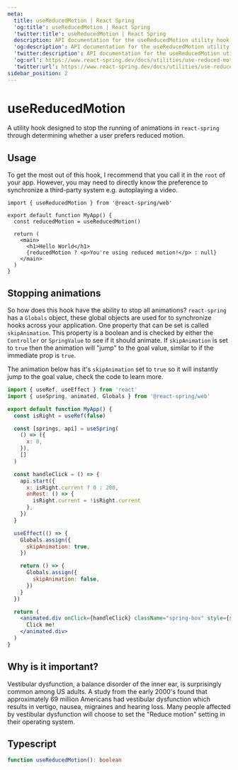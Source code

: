 ```yaml
---
meta:
  title: useReducedMotion | React Spring
  'og:title': useReducedMotion | React Spring
  'twitter:title': useReducedMotion | React Spring
  description: API documentation for the useReducedMotion utility hook in React Spring.
  'og:description': API documentation for the useReducedMotion utility hook in React Spring.
  'twitter:description': API documentation for the useReducedMotion utility hook in React Spring.
  'og:url': https://www.react-spring.dev/docs/utilities/use-reduced-motion
  'twitter:url': https://www.react-spring.dev/docs/utilities/use-reduced-motion
sidebar_position: 2
---
```




# useReducedMotion

A utility hook designed to stop the running of animations in `react-spring` through
determining whether a user prefers reduced motion.

## Usage

To get the most out of this hook, I recommend that you call it in the `root` of your app.
However, you may need to directly know the preference to synchronize a third-party system e.g.
autoplaying a video.

```tsx
import { useReducedMotion } from '@react-spring/web'

export default function MyApp() {
  const reducedMotion = useReducedMotion()

  return (
    <main>
      <h1>Hello World</h1>
      {reducedMotion ? <p>You're using reduced motion!</p> : null}
    </main>
  )
}
```

## Stopping animations

So how does this hook have the ability to stop all animations? `react-spring` has a `Globals` object,
these global objects are used for to synchronize hooks across your application. One property that can
be set is called `skipAnimation`. This property is a boolean and is checked by either the `Controller`
or `SpringValue` to see if it should animate. If `skipAnimation` is set to `true` then the animation
will "jump" to the goal value, similar to if the immediate prop is `true`.

The animation below has it's `skipAnimation` set to `true` so it will instantly jump to the goal value,
check the code to learn more.

```jsx live=true
import { useRef, useEffect } from 'react'
import { useSpring, animated, Globals } from '@react-spring/web'

export default function MyApp() {
  const isRight = useRef(false)

  const [springs, api] = useSpring(
    () => ({
      x: 0,
    }),
    []
  )

  const handleClick = () => {
    api.start({
      x: isRight.current ? 0 : 200,
      onRest: () => {
        isRight.current = !isRight.current
      },
    })
  }

  useEffect(() => {
    Globals.assign({
      skipAnimation: true,
    })

    return () => {
      Globals.assign({
        skipAnimation: false,
      })
    }
  })

  return (
    <animated.div onClick={handleClick} className="spring-box" style={springs}>
      Click me!
    </animated.div>
  )
}
```

## Why is it important?

Vestibular dysfunction, a balance disorder of the inner ear, is surprisingly common
among US adults. A study from the early 2000's found that approximately 69 million
Americans had vestibular dysfunction which results in vertigo, nausea, migraines and
hearing loss. Many people affected by vestibular dysfunction will choose to set the
"Reduce motion" setting in their operating system.

## Typescript

```ts
function useReducedMotion(): boolean
```
